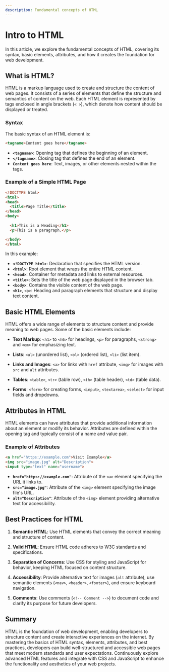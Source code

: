 ```yaml
---
description: Fundamental concepts of HTML
---
```


# Intro to HTML

In this article, we explore the fundamental concepts of HTML, covering its syntax, basic elements, attributes, and how it creates the foundation for web development.

## What is HTML?

HTML is a markup language used to create and structure the content of web pages. It consists of a series of elements that define the structure and semantics of content on the web. Each HTML element is represented by tags enclosed in angle brackets (`< >`), which denote how content should be displayed or treated.

### Syntax 

The basic syntax of an HTML element is:

```html showLineNumbers
<tagname>Content goes here</tagname>
```

- **`<tagname>`**: Opening tag that defines the beginning of an element.
- **`</tagname>`**: Closing tag that defines the end of an element.
- **`Content goes here`**: Text, images, or other elements nested within the tags.

### Example of a Simple HTML Page

```html showLineNumbers
<!DOCTYPE html>
<html>
<head>
  <title>Page Title</title>
</head>
<body>
  
  <h1>This is a Heading</h1>
  <p>This is a paragraph.</p>

</body>
</html>
```

In this example:
- **`<!DOCTYPE html>`**: Declaration that specifies the HTML version.
- **`<html>`**: Root element that wraps the entire HTML content.
- **`<head>`**: Container for metadata and links to external resources.
- **`<title>`**: Sets the title of the web page displayed in the browser tab.
- **`<body>`**: Contains the visible content of the web page.
- **`<h1>`**, `<p>`: Heading and paragraph elements that structure and display text content.

## Basic HTML Elements

HTML offers a wide range of elements to structure content and provide meaning to web pages. Some of the basic elements include:

- **Text Markup**: `<h1>` to `<h6>` for headings, `<p>` for paragraphs, `<strong>` and `<em>` for emphasizing text.
  
- **Lists**: `<ul>` (unordered list), `<ol>` (ordered list), `<li>` (list item).
  
- **Links and Images**: `<a>` for links with `href` attribute, `<img>` for images with `src` and `alt` attributes.
  
- **Tables**: `<table>`, `<tr>` (table row), `<th>` (table header), `<td>` (table data).
  
- **Forms**: `<form>` for creating forms, `<input>`, `<textarea>`, `<select>` for input fields and dropdowns.

## Attributes in HTML

HTML elements can have attributes that provide additional information about an element or modify its behavior. Attributes are defined within the opening tag and typically consist of a name and value pair.

### Example of Attributes

```html showLineNumbers
<a href="https://example.com">Visit Example</a>
<img src="image.jpg" alt="Description">
<input type="text" name="username">
```

- **`href="https://example.com"`**: Attribute of the `<a>` element specifying the URL it links to.
- **`src="image.jpg"`**: Attribute of the `<img>` element specifying the image file's URL.
- **`alt="Description"`**: Attribute of the `<img>` element providing alternative text for accessibility.

## Best Practices for HTML

1. **Semantic HTML**: Use HTML elements that convey the correct meaning and structure of content.
  
2. **Valid HTML**: Ensure HTML code adheres to W3C standards and specifications.
  
3. **Separation of Concerns**: Use CSS for styling and JavaScript for behavior, keeping HTML focused on content structure.

4. **Accessibility**: Provide alternative text for images (`alt` attribute), use semantic elements (`<nav>`, `<header>`, `<footer>`), and ensure keyboard navigation.

5. **Comments**: Use comments (`<!-- Comment -->`) to document code and clarify its purpose for future developers.

## Summary

HTML is the foundation of web development, enabling developers to structure content and create interactive experiences on the internet. By mastering the basics of HTML syntax, elements, attributes, and best practices, developers can build well-structured and accessible web pages that meet modern standards and user expectations. Continuously explore advanced HTML features and integrate with CSS and JavaScript to enhance the functionality and aesthetics of your web projects.